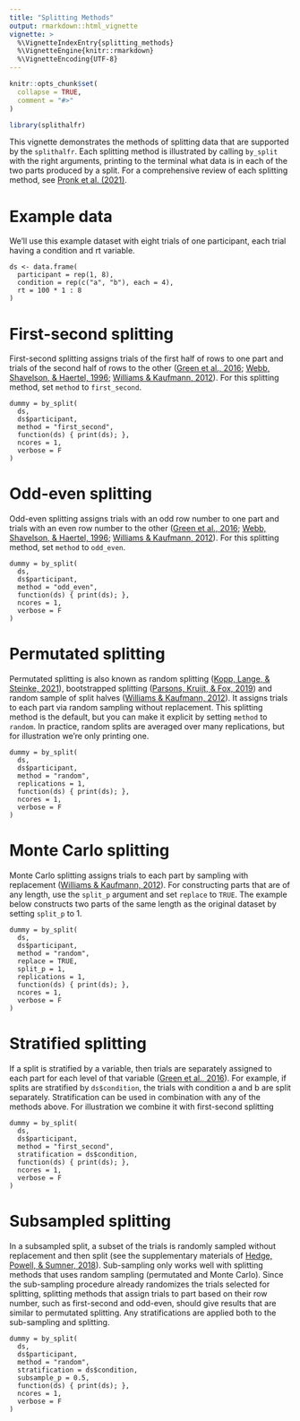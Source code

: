 ```yaml
---
title: "Splitting Methods"
output: rmarkdown::html_vignette
vignette: >
  %\VignetteIndexEntry{splitting_methods}
  %\VignetteEngine{knitr::rmarkdown}
  %\VignetteEncoding{UTF-8}
---
```


```r
knitr::opts_chunk$set(
  collapse = TRUE,
  comment = "#>"
)
```

```r
library(splithalfr)
```
This vignette demonstrates the methods of splitting data that are supported by the `splithalfr`. Each splitting method is illustrated by calling `by_split` with the right arguments, printing to the terminal what data is in each of the two parts produced by a split. For a comprehensive review of each splitting method, see [Pronk et al. (2021)](https://doi.org/10.3758/s13423-021-01948-3).


# Example data
We'll use this example dataset with eight trials of one participant, each trial having a condition and rt variable. 
```
ds <- data.frame(
  participant = rep(1, 8),
  condition = rep(c("a", "b"), each = 4),
  rt = 100 * 1 : 8
)
```

# First-second splitting
First-second splitting assigns trials of the first half of rows to one part and trials of the second half of rows to the other ([Green et al., 2016](https://doi.org/10.3758/s13423-015-0968-3); [Webb, Shavelson, & Haertel, 1996](https://doi.org/10.1016/S0169-7161(06)26004-8); [Williams & Kaufmann, 2012](https://doi.org/10.1016/j.jesp.2012.03.001)). For this splitting method, set `method` to `first_second`.

```
dummy = by_split(
  ds,
  ds$participant,
  method = "first_second",
  function(ds) { print(ds); },
  ncores = 1,
  verbose = F
)
```

# Odd-even splitting
Odd-even splitting assigns trials with an odd row number to one part and trials with an even row number to the other ([Green et al., 2016](https://doi.org/10.3758/s13423-015-0968-3); [Webb, Shavelson, & Haertel, 1996](https://doi.org/10.1016/S0169-7161(06)26004-8); [Williams & Kaufmann, 2012](https://doi.org/10.1016/j.jesp.2012.03.001)). For this splitting method, set `method` to `odd_even`.
```
dummy = by_split(
  ds,
  ds$participant,
  method = "odd_even",
  function(ds) { print(ds); },
  ncores = 1,
  verbose = F
)
```

# Permutated splitting
Permutated splitting is also known as random splitting ([Kopp, Lange, & Steinke, 2021](https://doi.org/10.1177/1073191119866257)), bootstrapped splitting ([Parsons, Kruijt, & Fox, 2019](https://doi.org/10.1177/2515245919879695)) and random sample of split halves ([Williams & Kaufmann, 2012](https://doi.org/10.1016/j.jesp.2012.03.001)). It assigns trials to each part via random sampling without replacement. This splitting method is the default, but you can make it explicit by setting `method` to `random`. In practice, random splits are averaged over many replications, but for illustration we're only printing one.
```
dummy = by_split(
  ds,
  ds$participant,
  method = "random",
  replications = 1,
  function(ds) { print(ds); },
  ncores = 1,
  verbose = F
)
```

# Monte Carlo splitting
Monte Carlo splitting assigns trials to each part by sampling with replacement ([Williams & Kaufmann, 2012](https://doi.org/10.1016/j.jesp.2012.03.001)). For constructing parts that are of any length, use the `split_p` argument and set `replace` to `TRUE`. The example below constructs two parts of the same length as the original dataset by setting `split_p` to 1.
```
dummy = by_split(
  ds,
  ds$participant,
  method = "random",
  replace = TRUE,
  split_p = 1,
  replications = 1,
  function(ds) { print(ds); },
  ncores = 1,
  verbose = F
)
```

# Stratified splitting
If a split is stratified by a variable, then trials are separately assigned to each part for each level of that variable ([Green et al., 2016](https://doi.org/10.3758/s13423-015-0968-3)). For example, if splits are stratified by `ds$condition`, the trials with condition a and b are split separately. Stratification can be used in combination with any of the methods above. For illustration we combine it with first-second splitting
```
dummy = by_split(
  ds,
  ds$participant,
  method = "first_second",
  stratification = ds$condition,
  function(ds) { print(ds); },
  ncores = 1,
  verbose = F
)
```

# Subsampled splitting
In a subsampled split, a subset of the trials is randomly sampled without replacement and then split (see the supplementary materials of [Hedge, Powell, & Sumner, 2018](https://doi.org/10.3758/s13428-017-0935-1)). Sub-sampling only works well with splitting methods that uses random sampling (permutated and Monte Carlo). Since the sub-sampling procedure already randomizes the trials selected for splitting, splitting methods that assign trials to part based on their row number, such as first-second and odd-even, should give results that are similar to permutated splitting. Any stratifications are applied both to the sub-sampling and splitting.

```
dummy = by_split(
  ds,
  ds$participant,
  method = "random",
  stratification = ds$condition,
  subsample_p = 0.5,
  function(ds) { print(ds); },
  ncores = 1,
  verbose = F
)
```

